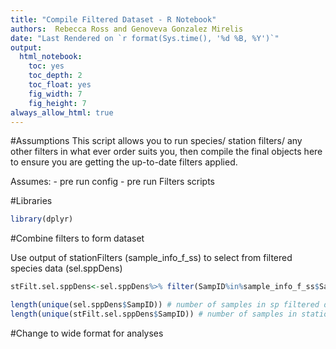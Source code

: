 ```yaml
---
title: "Compile Filtered Dataset - R Notebook"
authors:  Rebecca Ross and Genoveva Gonzalez Mirelis
date: "Last Rendered on `r format(Sys.time(), '%d %B, %Y')`"
output: 
  html_notebook: 
    toc: yes
    toc_depth: 2
    toc_float: yes
    fig_width: 7
    fig_height: 7
always_allow_html: true 
---
```


#Assumptions
This script allows you to run species/ station filters/ any other filters in what ever order suits you, then compile the final objects here to ensure you are getting the up-to-date filters applied.

Assumes:
- pre run config
- pre run Filters scripts


#Libraries
```r
library(dplyr)
```


#Combine filters to form dataset

Use output of stationFilters (sample_info_f_ss) to select from filtered species data (sel.sppDens)
```r
stFilt.sel.sppDens<-sel.sppDens%>% filter(SampID%in%sample_info_f_ss$SampID) 

length(unique(sel.sppDens$SampID)) # number of samples in sp filtered dataset
length(unique(stFilt.sel.sppDens$SampID)) # number of samples in station filtered sp filtered dataset
```

#Change to wide format for analyses
```r

```


